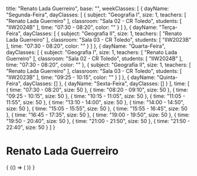   title: "Renato Lada Guerreiro",
  base: "",
  weekClasses: [
    {
      dayName: "Segunda-Feira",
      dayClasses: [
        {
          subject: "Geografia I",
          size: 1,
          teachers: [
            "Renato Lada Guerreiro"
          ],
          classroom: "Sala 02 - CR Toledo",
          students: [
            "IIW2024B"
          ],
          time: "07:30 - 08:20",
          color: ""
        }
      ]
    },
    {
      dayName: "Terça-Feira",
      dayClasses: [
        {
          subject: "Geografia II",
          size: 1,
          teachers: [
            "Renato Lada Guerreiro"
          ],
          classroom: "Sala 03 - CR Toledo",
          students: [
            "IIW2023B"
          ],
          time: "07:30 - 08:20",
          color: ""
        }
      ]
    },
    {
      dayName: "Quarta-Feira",
      dayClasses: [
        {
          subject: "Geografia I",
          size: 1,
          teachers: [
            "Renato Lada Guerreiro"
          ],
          classroom: "Sala 02 - CR Toledo",
          students: [
            "IIW2024B"
          ],
          time: "07:30 - 08:20",
          color: ""
        },
        {
          subject: "Geografia II",
          size: 1,
          teachers: [
            "Renato Lada Guerreiro"
          ],
          classroom: "Sala 03 - CR Toledo",
          students: [
            "IIW2023B"
          ],
          time: "09:25 - 10:15",
          color: ""
        }
      ]
    },
    {
      dayName: "Quinta-Feira",
      dayClasses: []
    },
    {
      dayName: "Sexta-Feira",
      dayClasses: []
    }
  ],
  time: [
    {
      time: "07:30 - 08:20",
      size: 50
    },
    {
      time: "08:20 - 09:10",
      size: 50
    },
    {
      time: "09:25 - 10:15",
      size: 50
    },
    {
      time: "10:15 - 11:05",
      size: 50
    },
    {
      time: "11:05 - 11:55",
      size: 50
    },
    {
      time: "13:10 - 14:00",
      size: 50
    },
    {
      time: "14:00 - 14:50",
      size: 50
    },
    {
      time: "15:05 - 15:55",
      size: 50
    },
    {
      time: "15:55 - 16:45",
      size: 50
    },
    {
      time: "16:45 - 17:35",
      size: 50
    },
    {
      time: "19:00 - 19:50",
      size: 50
    },
    {
      time: "19:50 - 20:40",
      size: 50
    },
    {
      time: "21:00 - 21:50",
      size: 50
    },
    {
      time: "21:50 - 22:40",
      size: 50
    }
  ]
}

# Renato Lada Guerreiro

<div>
  {
    <BrowserOnly>
      {() => (
        <Grid
          title={data.title}
          weekClasses={data.weekClasses}
          time={data.time}
        />
      )}
    </BrowserOnly>
  }
</div>
